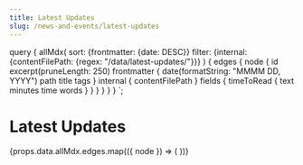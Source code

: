 ```yaml
---
title: Latest Updates
slug: /news-and-events/latest-updates
---
```


  query {
    allMdx(
      sort: {frontmatter: {date: DESC}}
      filter: {internal: {contentFilePath: {regex: "/data/latest-updates/"}}}
    ) {
      edges {
        node {
          id
          excerpt(pruneLength: 250)
          frontmatter {
            date(formatString: "MMMM DD, YYYY")
            path
            title
            tags
          }
          internal {
            contentFilePath
          }
          fields {
            timeToRead {
              text
              minutes
              time
              words
            }
          }
        }
      }
    }
  }
`;

<PageContent width="95%" maxWidth="1200px" center gutters>

# Latest Updates

{props.data.allMdx.edges.map(({ node }) => (
  <NewsListItem
    key={node.frontmatter.path}
    title={node.frontmatter.title}
    path={node.frontmatter.path}
    date={node.frontmatter.date}
    timeToRead={Math.ceil(node.fields.timeToRead.minutes)}
    tags={node.frontmatter.tags}
    content={node.excerpt}
  />
))}

</PageContent>
